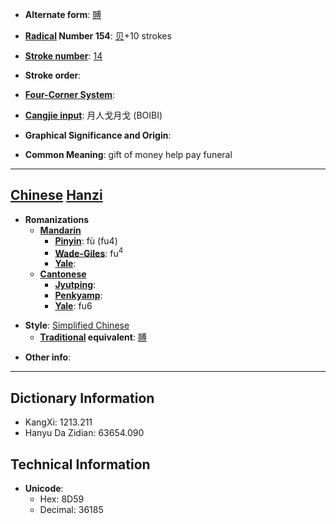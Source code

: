 * '''Alternate form''': [[賻]]

* '''[[Wiktionary:Chinese radical index| Radical]] Number 154''': [[Wiktionary:Chinese radical index 贝|贝]]+10 strokes

* '''[[Wiktionary:Chinese total strokes index|Stroke number]]''': [[Wiktionary:Chinese total strokes index 14|14]]

* '''Stroke order''': 

* '''[[Wiktionary:Chinese four corner index|Four-Corner System]]''': 

* '''[[Wiktionary:Chinese Cangjie index|Cangjie input]]''': 月人戈月戈 (BOIBI)

* '''Graphical Significance and Origin''': 

* '''Common Meaning''': gift of money help pay funeral

----

== [[Chinese]] [[Hanzi]] ==

* '''Romanizations'''
** '''[[Mandarin]]'''
*** '''[[Pinyin]]''': fù (fu4)
*** '''[[Wade-Giles]]''': fu<sup>4</sup>
*** '''[[Yale]]''': 
** '''[[Cantonese]]'''
*** '''[[Jyutping]]''':
*** '''[[Penkyamp]]''': 
*** '''[[Yale]]''': fu6

* '''Style''': [[Simplified Chinese]] 
** '''[[Traditional Chinese|Traditional]] equivalent''': [[賻]]

* '''Other info''': 

----

== Dictionary Information ==

* KangXi: 1213.211
* Hanyu Da Zidian: 63654.090

== Technical Information ==

* '''Unicode''':
** Hex: 8D59
** Decimal: 36185